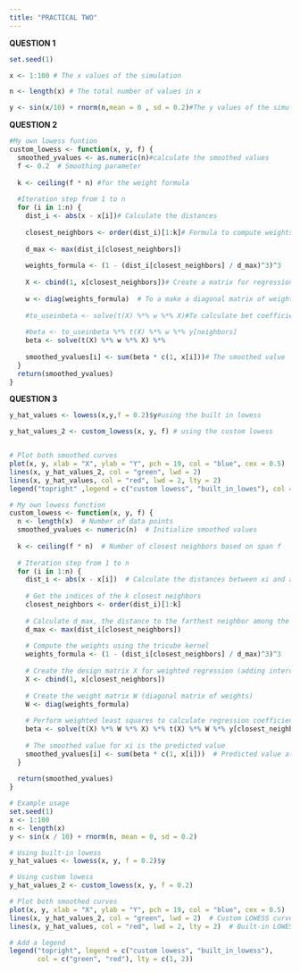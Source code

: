 ---
title: "PRACTICAL TWO"
---

**QUESTION 1**

```{r}
set.seed(1)

x <- 1:100 # The x values of the simulation

n <- length(x) # The total number of values in x

y <- sin(x/10) + rnorm(n,mean = 0 , sd = 0.2)#The y values of the simulation
```

**QUESTION 2** 
```{r}

#My own lowess funtion
custom_lowess <- function(x, y, f) {
  smoothed_yvalues <- as.numeric(n)#calculate the smoothed values
  f <- 0.2  # Smoothing parameter
  
  k <- ceiling(f * n) #for the weight formula
  
  #Iteration step from 1 to n
  for (i in 1:n) {
    dist_i <- abs(x - x[i])# Calculate the distances
    
    closest_neighbors <- order(dist_i)[1:k]# Formula to compute weights
    
    d_max <- max(dist_i[closest_neighbors])
    
    weights_formula <- (1 - (dist_i[closest_neighbors] / d_max)^3)^3
    
    X <- cbind(1, x[closest_neighbors])# Create a matrix for regression
    
    w <- diag(weights_formula)  # To a make a diagonal matrix of weights
    
    #to_useinbeta <- solve(t(X) %*% w %*% X)#To calculate bet coefficient
    
    #beta <- to_useinbeta %*% t(X) %*% w %*% y[neighbors]
    beta <- solve(t(X) %*% w %*% X) %*%                                               t(X) %*% w %*% y[closest_neighbors]
    
    smoothed_yvalues[i] <- sum(beta * c(1, x[i]))# The smoothed value 
  }
  return(smoothed_yvalues)
}
```
**QUESTION 3**
```{r}
y_hat_values <- lowess(x,y,f = 0.2)$y#using the built in lowess

y_hat_values_2 <- custom_lowess(x, y, f) # using the custom lowess


# Plot both smoothed curves
plot(x, y, xlab = "X", ylab = "Y", pch = 19, col = "blue", cex = 0.5)
lines(x, y_hat_values_2, col = "green", lwd = 2) 
lines(x, y_hat_values, col = "red", lwd = 2, lty = 2)  
legend("topright" ,legend = c("custom lowess", "built_in_lowes"), col = c("green", "red" ), lty = c(1,2) )


```
```{r}
# My own lowess function
custom_lowess <- function(x, y, f) {
  n <- length(x)  # Number of data points
  smoothed_yvalues <- numeric(n)  # Initialize smoothed values
  
  k <- ceiling(f * n)  # Number of closest neighbors based on span f
  
  # Iteration step from 1 to n
  for (i in 1:n) {
    dist_i <- abs(x - x[i])  # Calculate the distances between xi and all xj
    
    # Get the indices of the k closest neighbors
    closest_neighbors <- order(dist_i)[1:k]
    
    # Calculate d_max, the distance to the farthest neighbor among the k neighbors
    d_max <- max(dist_i[closest_neighbors])
    
    # Compute the weights using the tricube kernel
    weights_formula <- (1 - (dist_i[closest_neighbors] / d_max)^3)^3
    
    # Create the design matrix X for weighted regression (adding intercept column)
    X <- cbind(1, x[closest_neighbors])
    
    # Create the weight matrix W (diagonal matrix of weights)
    W <- diag(weights_formula)
    
    # Perform weighted least squares to calculate regression coefficients
    beta <- solve(t(X) %*% W %*% X) %*% t(X) %*% W %*% y[closest_neighbors]
    
    # The smoothed value for xi is the predicted value
    smoothed_yvalues[i] <- sum(beta * c(1, x[i]))  # Predicted value at xi
  }
  
  return(smoothed_yvalues)
}

# Example usage
set.seed(1)
x <- 1:100
n <- length(x)
y <- sin(x / 10) + rnorm(n, mean = 0, sd = 0.2)

# Using built-in lowess
y_hat_values <- lowess(x, y, f = 0.2)$y

# Using custom lowess
y_hat_values_2 <- custom_lowess(x, y, f = 0.2)

# Plot both smoothed curves
plot(x, y, xlab = "X", ylab = "Y", pch = 19, col = "blue", cex = 0.5)
lines(x, y_hat_values_2, col = "green", lwd = 2)  # Custom LOWESS curve
lines(x, y_hat_values, col = "red", lwd = 2, lty = 2)  # Built-in LOWESS curve

# Add a legend
legend("topright", legend = c("custom lowess", "built_in_lowess"), 
       col = c("green", "red"), lty = c(1, 2))

```

